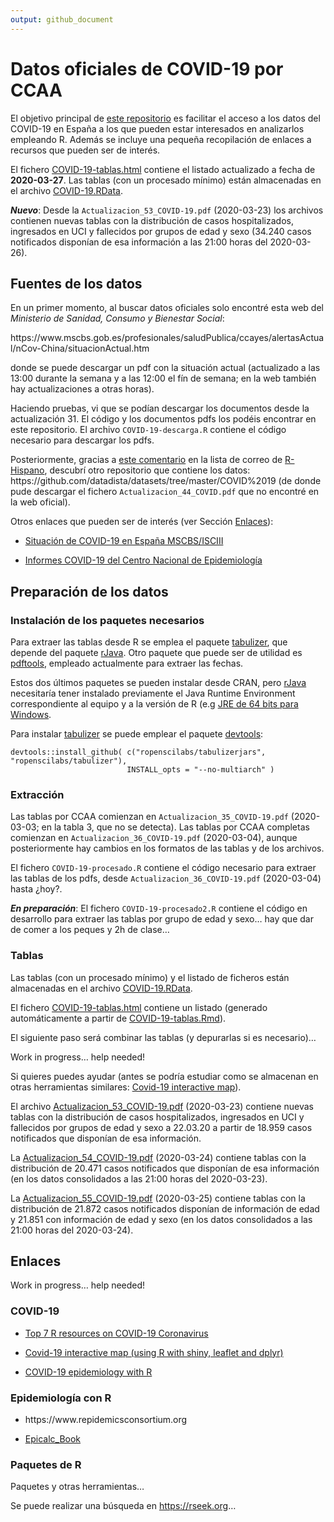 ```yaml
---
output: github_document
---
```


# Datos oficiales de COVID-19 por CCAA

<!-- 
Readme.md is generated from Readme.Rmd. 
Please edit that file 

Pendiente:

- Establecer fecha y último fichero pdf en cabecera YAML
  (actualizar texto con rmarkdown::metadata?).
  
- Combinar tablas

- Añadir enlaces

-->
El objetivo principal de [este repositorio](https://github.com/rubenfcasal/COVID-19) es facilitar el acceso a los datos del COVID-19 en España a los que pueden estar interesados en analizarlos empleando R. Además se incluye una pequeña recopilación de enlaces a recursos que pueden ser de interés. 

El fichero [COVID-19-tablas.html](COVID-19-tablas.html) contiene el listado actualizado a
fecha de **2020-03-27**.
Las tablas (con un procesado mínimo) están almacenadas en el archivo [COVID-19.RData](COVID-19.RData).

***Nuevo***: Desde la `Actualizacion_53_COVID-19.pdf` (2020-03-23) los archivos contienen nuevas tablas con la distribución de casos hospitalizados, ingresados en UCI y fallecidos por grupos de edad y sexo (34.240 casos notificados disponían de esa información a las 21:00 horas del 2020-03-26).

## Fuentes de los datos

En un primer momento, al buscar datos oficiales solo encontré esta web del *Ministerio de Sanidad, Consumo y Bienestar Social*: 

https://www.mscbs.gob.es/profesionales/saludPublica/ccayes/alertasActual/nCov-China/situacionActual.htm

donde se puede descargar un pdf con la situación actual (actualizado a las 13:00 durante la semana y a las 12:00 el fín de semana; en la web también hay actualizaciones a otras horas).

Haciendo pruebas, vi que se podían descargar los documentos desde la actualización 31. 
El código y los documentos pdfs los podéis encontrar en este repositorio. 
El archivo `COVID-19-descarga.R` contiene el código necesario para descargar los pdfs.

Posteriormente, gracias a [este comentario](https://hypatia.math.ethz.ch/pipermail/r-help-es/2020-March/013753.html) en la lista de correo de [R-Hispano](http://r-es.org), descubrí otro repositorio que contiene los datos:
https://github.com/datadista/datasets/tree/master/COVID%2019
(de donde pude descargar el fichero `Actualizacion_44_COVID.pdf` que no encontré en la web oficial).

Otros enlaces que pueden ser de interés (ver Sección [Enlaces](#enlaces)):

* [Situación de COVID-19 en España MSCBS/ISCIII](https://covid19.isciii.es)

* [Informes COVID-19 del Centro Nacional de Epidemiología](https://www.isciii.es/QueHacemos/Servicios/VigilanciaSaludPublicaRENAVE/EnfermedadesTransmisibles/Paginas/InformesCOVID-19.aspx)

## Preparación de los datos

### Instalación de los paquetes necesarios

Para extraer las tablas desde R se emplea el paquete [tabulizer](https://docs.ropensci.org/tabulizer),
que depende del paquete [rJava](https://rforge.net/rJava).
Otro paquete que puede ser de utilidad es [pdftools](https://docs.ropensci.org/pdftools), empleado actualmente para extraer las fechas.

Estos dos últimos paquetes se pueden instalar desde CRAN, pero [rJava]() necesitaría tener instalado previamente el Java Runtime Environment correspondiente al equipo y a la versión de R (e.g [JRE de 64 bits para Windows](https://www.java.com/es/download/windows-64bit.jsp).

Para instalar [tabulizer](https://docs.ropensci.org/tabulizer) se puede emplear el paquete [devtools](https://devtools.r-lib.org):
```
devtools::install_github( c("ropenscilabs/tabulizerjars", "ropenscilabs/tabulizer"), 
                          INSTALL_opts = "--no-multiarch" )
```

### Extracción

Las tablas por CCAA comienzan en `Actualizacion_35_COVID-19.pdf` (2020-03-03; en la tabla 3, que no se detecta).
Las tablas por CCAA completas comienzan en `Actualizacion_36_COVID-19.pdf` (2020-03-04), 
aunque posteriormente hay cambios en los formatos de las tablas y de los archivos.

El fichero `COVID-19-procesado.R` contiene el código necesario para extraer las tablas de los pdfs, desde `Actualizacion_36_COVID-19.pdf` (2020-03-04) hasta ¿hoy?.

***En preparación***: El fichero `COVID-19-procesado2.R` contiene el código en desarrollo para extraer las tablas por grupo de edad y sexo... hay que dar de comer a los peques y 2h de clase...

### Tablas

Las tablas (con un procesado mínimo) y el listado de ficheros están almacenadas en el archivo [COVID-19.RData](COVID-19.RData).

El fichero [COVID-19-tablas.html](COVID-19-tablas.html) contiene un listado (generado automáticamente a partir de [COVID-19-tablas.Rmd](COVID-19-tablas.Rmd)).

El siguiente paso será combinar las tablas (y depurarlas si es necesario)... 

Work in progress... help needed!

Si quieres puedes ayudar (antes se podría estudiar como se almacenan en otras herramientas similares: 
[Covid-19 interactive map](http://r-posts.com/covid-19-interactive-map-using-r-with-shiny-leaflet-and-dplyr)).

El archivo [Actualizacion_53_COVID-19.pdf](Actualizacion_53_COVID-19.pdf) (2020-03-23) contiene nuevas tablas con la distribución de casos hospitalizados, ingresados en UCI y fallecidos por grupos de edad y sexo a 22.03.20 a partir de 18.959 casos notificados que disponían de esa información.

La [Actualizacion_54_COVID-19.pdf](Actualizacion_54_COVID-19.pdf) (2020-03-24) contiene tablas con la distribución de 20.471 casos notificados que disponían de esa información (en los datos consolidados a las 21:00 horas del 2020-03-23).

La [Actualizacion_55_COVID-19.pdf](Actualizacion_55_COVID-19.pdf) (2020-03-25) contiene tablas con la distribución de 21.872 casos notificados disponían de información de edad y 21.851 con información de edad y sexo (en los datos consolidados a las 21:00 horas del 2020-03-24).


## Enlaces

Work in progress... help needed!

### COVID-19

* [Top 7 R resources on COVID-19 Coronavirus](https://www.statsandr.com/blog/top-r-resources-on-covid-19-coronavirus)

* [Covid-19 interactive map (using R with shiny, leaflet and dplyr)](http://r-posts.com/covid-19-interactive-map-using-r-with-shiny-leaflet-and-dplyr)

* [COVID-19 epidemiology with R](https://rviews.rstudio.com/2020/03/05/covid-19-epidemiology-with-r)

### Epidemiología con R

* https://www.repidemicsconsortium.org

* [Epicalc_Book](https://cran.r-project.org/doc/contrib/Epicalc_Book.pdf)

### Paquetes de R

Paquetes y otras herramientas... 

Se puede realizar una búsqueda en <https://rseek.org>...

